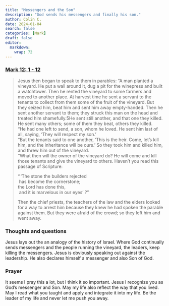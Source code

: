 ```yaml
---
title: "Messengers and the Son"
description: "God sends his messengers and finally his son."
author: Colin C.
date: 2024-01-04
search: false
categories: [Mark]
draft: false
editor: 
  markdown: 
    wrap: 72
---
```


### [Mark 12: 1 - 12](https://www.bible.com/bible/111/MRK.11.NIV)

> Jesus then began to speak to them in parables: “A man planted a vineyard. He put a wall around it, dug a pit for the winepress and built a watchtower. Then he rented the vineyard to some farmers and moved to another place. At harvest time he sent a servant to the tenants to collect from them some of the fruit of the vineyard. But they seized him, beat him and sent him away empty-handed. Then he sent another servant to them; they struck this man on the head and treated him shamefully.5He sent still another, and that one they killed. He sent many others; some of them they beat, others they killed.\
> “He had one left to send, a son, whom he loved. He sent him last of all, saying, ‘They will respect my son.’\
> “But the tenants said to one another, ‘This is the heir. Come, let’s kill him, and the inheritance will be ours.’ So they took him and killed him, and threw him out of the vineyard.\
> “What then will the owner of the vineyard do? He will come and kill those tenants and give the vineyard to others. Haven’t you read this passage of Scripture:\
> 
> “ ‘The stone the builders rejected\
> \ has become the cornerstone;\
> the Lord has done this,\
> \ and it is marvelous in our eyes’ ?”\
>
> Then the chief priests, the teachers of the law and the elders looked for a way to arrest him because they knew he had spoken the parable against them. But they were afraid of the crowd; so they left him and went away.

### Thoughts and questions 

Jesus lays out the an analogy of the history of Israel.  Where God continually sends messengers and the people running the vineyard, the leaders, keep killing the messengers.  Jesus is obviously speaking out against the leadership.  He also declares himself a messenger and also Son of God.  

### Prayer

It seems I pray this a lot, but I think it so important.  Jesus I recognize you as God's messenger and Son.  May my life also reflect the way that you lived.  May I read what you taught and apply and integrate it into my life.  Be the leader of my life and never let me push you away.  

